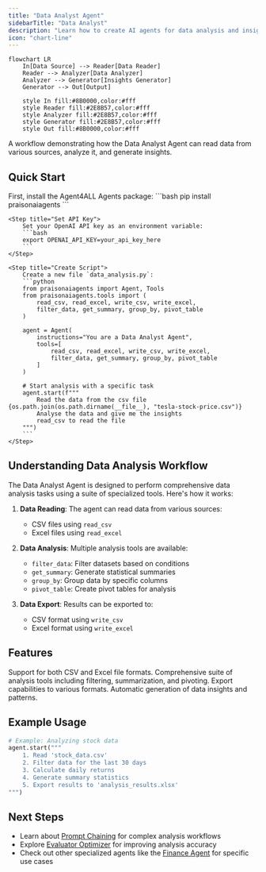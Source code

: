 ```yaml
---
title: "Data Analyst Agent"
sidebarTitle: "Data Analyst"
description: "Learn how to create AI agents for data analysis and insights generation."
icon: "chart-line"
---
```


```mermaid
flowchart LR
    In[Data Source] --> Reader[Data Reader]
    Reader --> Analyzer[Data Analyzer]
    Analyzer --> Generator[Insights Generator]
    Generator --> Out[Output]
    
    style In fill:#8B0000,color:#fff
    style Reader fill:#2E8B57,color:#fff
    style Analyzer fill:#2E8B57,color:#fff
    style Generator fill:#2E8B57,color:#fff
    style Out fill:#8B0000,color:#fff
```

A workflow demonstrating how the Data Analyst Agent can read data from various sources, analyze it, and generate insights.

## Quick Start

<Steps>
    <Step title="Install Package">
        First, install the Agent4ALL Agents package:
        ```bash
        pip install praisonaiagents
        ```
    </Step>

    <Step title="Set API Key">
        Set your OpenAI API key as an environment variable:
        ```bash
        export OPENAI_API_KEY=your_api_key_here
        ```
    </Step>

    <Step title="Create Script">
        Create a new file `data_analysis.py`:
        ```python
        from praisonaiagents import Agent, Tools
        from praisonaiagents.tools import (
            read_csv, read_excel, write_csv, write_excel,
            filter_data, get_summary, group_by, pivot_table
        )

        agent = Agent(
            instructions="You are a Data Analyst Agent",
            tools=[
                read_csv, read_excel, write_csv, write_excel,
                filter_data, get_summary, group_by, pivot_table
            ]
        )

        # Start analysis with a specific task
        agent.start(f"""
            Read the data from the csv file {os.path.join(os.path.dirname(__file__), "tesla-stock-price.csv")}
            Analyse the data and give me the insights
            read_csv to read the file
        """)
        ```
    </Step>
</Steps>

## Understanding Data Analysis Workflow

The Data Analyst Agent is designed to perform comprehensive data analysis tasks using a suite of specialized tools. Here's how it works:

1. **Data Reading**: The agent can read data from various sources:
   - CSV files using `read_csv`
   - Excel files using `read_excel`

2. **Data Analysis**: Multiple analysis tools are available:
   - `filter_data`: Filter datasets based on conditions
   - `get_summary`: Generate statistical summaries
   - `group_by`: Group data by specific columns
   - `pivot_table`: Create pivot tables for analysis

3. **Data Export**: Results can be exported to:
   - CSV format using `write_csv`
   - Excel format using `write_excel`

## Features

<CardGroup cols={2}>
  <Card title="Multiple Data Sources" icon="table">
    Support for both CSV and Excel file formats.
  </Card>
  <Card title="Analysis Tools" icon="calculator">
    Comprehensive suite of analysis tools including filtering, summarization, and pivoting.
  </Card>
  <Card title="Data Export" icon="file-export">
    Export capabilities to various formats.
  </Card>
  <Card title="Automated Insights" icon="lightbulb">
    Automatic generation of data insights and patterns.
  </Card>
</CardGroup>

## Example Usage

```python
# Example: Analyzing stock data
agent.start("""
    1. Read 'stock_data.csv'
    2. Filter data for the last 30 days
    3. Calculate daily returns
    4. Generate summary statistics
    5. Export results to 'analysis_results.xlsx'
""")
```

## Next Steps

- Learn about [Prompt Chaining](/features/promptchaining) for complex analysis workflows
- Explore [Evaluator Optimizer](/features/evaluator-optimiser) for improving analysis accuracy
- Check out other specialized agents like the [Finance Agent](/agents/finance) for specific use cases
